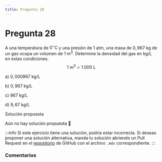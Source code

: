 ```yaml
---
title: Pregunta 28
---
```



# Pregunta 28

A una temperatura de $0^{\circ} \mathrm{C}$ y una presión de 1 atm, una masa de $0,967 \mathrm{~kg}$ de un gas ocupa un volumen de $1 \mathrm{~m}^3$. Determine la densidad del gas en $\mathrm{kg} / \mathrm{L}$ en estas condiciones.
$$
1 \mathrm{~m}^3=1.000 \mathrm{~L}
$$

a) $0,000967 \mathrm{~kg} / \mathrm{L}$

b) $0,967 \mathrm{~kg} / \mathrm{L}$

c) $967 \mathrm{~kg} / \mathrm{L}$

d) $9,67 \mathrm{~kg} / \mathrm{L}$

<MDXDetails>
<summary>Solución propuesta</summary>

Aún no hay solución propuesta 🥲

:::info
Si este ejercicio tiene una solución, podría estar incorrecta. Si deseas proponer una solución alternativa, manda tu solución abriendo
un Pull Request en el [repositorio](https://github.com/crow-rojas/apuntes-fundamentals/pulls) de GitHub con el archivo
`.mdx` correspondiente.
:::

</MDXDetails>

### Comentarios

<Disqus
  url="https://crow-rojas.github.io/apuntes-fundamentals/docs/science/chemistry/exercises/2024-2/p28"
  identifier="docs/science/chemistry/exercises/2024-2/p28"
  title="2024-2 Quimica - Pregunta 28"
/>
